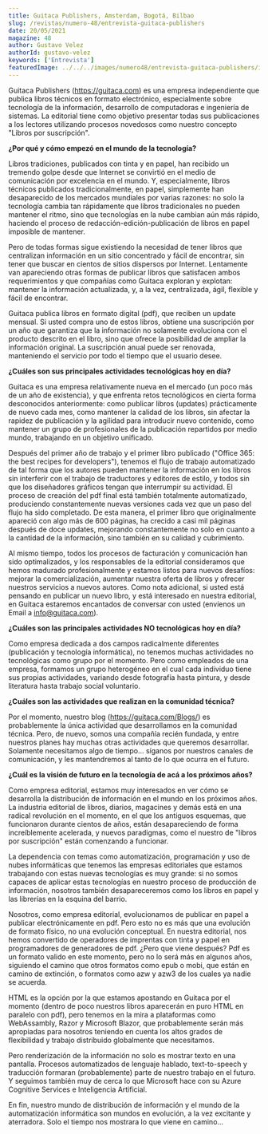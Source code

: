 ```yaml
---
title: Guitaca Publishers, Amsterdam, Bogotá, Bilbao
slug: /revistas/numero-48/entrevista-guitaca-publishers
date: 20/05/2021
magazine: 48
author: Gustavo Velez
authorId: gustavo-velez
keywords: ['Entrevista']
featuredImage: ../../../images/numero48/entrevista-guitaca-publishers/image1.png
---
```



Guitaca Publishers (https://guitaca.com) es una empresa independiente
que publica libros técnicos en formato electrónico, especialmente sobre
tecnología de la información, desarrollo de computadoras e ingeniería de
sistemas. La editorial tiene como objetivo presentar todas sus
publicaciones a los lectores utilizando procesos novedosos como nuestro
concepto "Libros por suscripción".

**¿Por qué y cómo empezó en el mundo de la tecnología?**

Libros tradiciones, publicados con tinta y en papel, han recibido un
tremendo golpe desde que Internet se convirtió en el medio de
comunicación por excelencia en el mundo. Y, especialmente, libros
técnicos publicados tradicionalmente, en papel, simplemente han
desaparecido de los mercados mundiales por varias razones: no solo la
tecnología cambia tan rápidamente que libros tradicionales no pueden
mantener el ritmo, sino que tecnologías en la nube cambian aún más
rápido, haciendo el proceso de redacción-edición-publicación de libros
en papel imposible de mantener.

Pero de todas formas sigue existiendo la necesidad de tener libros que
centralizan información en un sitio concentrado y fácil de encontrar,
sin tener que buscar en cientos de sitios dispersos por Internet.
Lentamente van apareciendo otras formas de publicar libros que
satisfacen ambos requerimientos y que compañías como Guitaca exploran y
explotan: mantener la información actualizada, y, a la vez,
centralizada, ágil, flexible y fácil de encontrar.

Guitaca publica libros en formato digital (pdf), que reciben un update
mensual. Si usted compra uno de estos libros, obtiene una suscripción
por un año que garantiza que la información no solamente evoluciona con
el producto descrito en el libro, sino que ofrece la posibilidad de
ampliar la información original. La suscripción anual puede ser
renovada, manteniendo el servicio por todo el tiempo que el usuario
desee.

**¿Cuáles son sus principales actividades tecnológicas hoy en día?**

Guitaca es una empresa relativamente nueva en el mercado (un poco más de
un año de existencia), y que enfrenta retos tecnológicos en cierta forma
desconocidos anteriormente: como publicar libros (updates) prácticamente
de nuevo cada mes, como mantener la calidad de los libros, sin afectar
la rapidez de publicación y la agilidad para introducir nuevo contenido,
como mantener un grupo de profesionales de la publicación repartidos por
medio mundo, trabajando en un objetivo unificado.

Después del primer año de trabajo y el primer libro publicado ("Office
365: the best recipes for developers"), tenemos el flujo de trabajo
automatizado de tal forma que los autores pueden mantener la información
en los libros sin interferir con el trabajo de traductores y editores de
estilo, y todos sin que los diseñadores gráficos tengan que interrumpir
su actividad. El proceso de creación del pdf final está también
totalmente automatizado, produciendo constantemente nuevas versiones
cada vez que un paso del flujo ha sido completado. De esta manera, el
primer libro que originalmente apareció con algo más de 600 páginas, ha
crecido a casi mil páginas después de doce updates, mejorando
constantemente no solo en cuanto a la cantidad de la información, sino
también en su calidad y cubrimiento.

Al mismo tiempo, todos los procesos de facturación y comunicación han
sido optimalizados, y los responsables de la editorial consideramos que
hemos madurado profesionalmente y estamos listos para nuevos desafíos:
mejorar la comercialización, aumentar nuestra oferta de libros y ofrecer
nuestros servicios a nuevos autores. Como nota adicional, si usted está
pensando en publicar un nuevo libro, y está interesado en nuestra
editorial, en Guitaca estaremos encantados de conversar con usted
(envíenos un Email a info@guitaca.com).

**¿Cuáles son las principales actividades NO tecnológicas hoy en día?**

Como empresa dedicada a dos campos radicalmente diferentes (publicación
y tecnología informática), no tenemos muchas actividades no tecnológicas
como grupo por el momento. Pero como empleados de una empresa, formamos
un grupo heterogéneo en el cual cada individuo tiene sus propias
actividades, variando desde fotografía hasta pintura, y desde literatura
hasta trabajo social voluntario.

**¿Cuáles son las actividades que realizan en la comunidad técnica?**

Por el momento, nuestro blog (https://guitaca.com/Blogs/) es
probablemente la única actividad que desarrollamos en la comunidad
técnica. Pero, de nuevo, somos una compañía recién fundada, y entre
nuestros planes hay muchas otras actividades que queremos desarrollar.
Solamente necesitamos algo de tiempo... síganos por nuestros canales de
comunicación, y les mantendremos al tanto de lo que ocurra en el futuro.

**¿Cuál es la visión de futuro en la tecnología de acá a los próximos años?**

Como empresa editorial, estamos muy interesados en ver cómo se
desarrolla la distribución de información en el mundo en los próximos
años. La industria editorial de libros, diarios, magacines y demás está
en una radical revolución en el momento, en el que los antiguos
esquemas, que funcionaron durante cientos de años, están desapareciendo
de forma increíblemente acelerada, y nuevos paradigmas, como el nuestro
de "libros por suscripción" están comenzando a funcionar.

La dependencia con temas como automatización, programación y uso de
nubes informáticas que tenemos las empresas editoriales que estamos
trabajando con estas nuevas tecnologías es muy grande: si no somos
capaces de aplicar estas tecnologías en nuestro proceso de producción de
información, nosotros también desapareceremos como los libros en papel y
las librerías en la esquina del barrio.

Nosotros, como empresa editorial, evolucionamos de publicar en papel a
publicar electrónicamente en pdf. Pero esto no es más que una evolución
de formato físico, no una evolución conceptual. En nuestra editorial,
nos hemos convertido de operadores de imprentas con tinta y papel en
programadores de generadores de pdf. ¿Pero que viene después? Pdf es un
formato valido en este momento, pero no lo será más en algunos años,
siguiendo el camino que otros formatos como epub o mobi, que están en
camino de extinción, o formatos como azw y azw3 de los cuales ya nadie
se acuerda.

HTML es la opción por la que estamos apostando en Guitaca por el momento
(dentro de poco nuestros libros aparecerán en puro HTML en paralelo con
pdf), pero tenemos en la mira a plataformas como WebAssambly, Razor y
Microsoft Blazor, que probablemente serán más apropiadas para nosotros
teniendo en cuenta los altos grados de flexibilidad y trabajo
distribuido globalmente que necesitamos.

Pero renderización de la información no solo es mostrar texto en una
pantalla. Procesos automatizados de lenguaje hablado, text-to-speech y
traducción formaran (probablemente) parte de nuestro trabajo en el
futuro. Y seguimos también muy de cerca lo que Microsoft hace con su
Azure Cognitive Services e Inteligencia Artificial.

En fin, nuestro mundo de distribución de información y el mundo de la
automatización informática son mundos en evolución, a la vez excitante y
aterradora. Solo el tiempo nos mostrara lo que viene en camino...